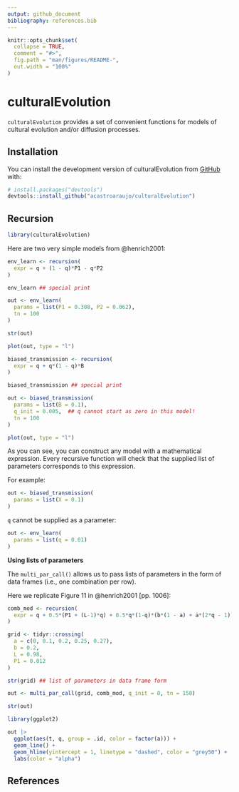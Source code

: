 ```yaml
---
output: github_document
bibliography: references.bib
---
```


<!-- README.md is generated from README.Rmd. Please edit that file -->

```r
knitr::opts_chunk$set(
  collapse = TRUE,
  comment = "#>",
  fig.path = "man/figures/README-",
  out.width = "100%"
)
```

# culturalEvolution

<!-- badges: start -->

<!-- badges: end -->

`culturalEvolution` provides a set of convenient functions for models of cultural evolution and/or diffusion processes.

## Installation

You can install the development version of culturalEvolution from [GitHub](https://github.com/) with:

``` r
# install.packages("devtools")
devtools::install_github("acastroaraujo/culturalEvolution")
```

## Recursion

```r
library(culturalEvolution)
```

Here are two very simple models from @henrich2001:

```r

env_learn <- recursion(
  expr = q + (1 - q)*P1 - q*P2
)

env_learn ## special print

out <- env_learn(
  params = list(P1 = 0.308, P2 = 0.062), 
  tn = 100
)

str(out)

plot(out, type = "l")

biased_transmission <- recursion(
  expr = q + q*(1 - q)*B
)

biased_transmission ## special print

out <- biased_transmission(
  params = list(B = 0.1), 
  q_init = 0.005,  ## q cannot start as zero in this model!
  tn = 100
)

plot(out, type = "l")

```

As you can see, you can construct any model with a mathematical expression. Every recursive function will check that the supplied list of parameters corresponds to this expression.

For example:

```r
out <- biased_transmission(
  params = list(X = 0.1)
)

```

`q` cannot be supplied as a parameter:

```r
out <- env_learn(
  params = list(q = 0.01)
)
```

**Using lists of parameters**

The `multi_par_call()` allows us to pass lists of parameters in the form of data frames (i.e., one combination per row).

Here we replicate Figure 11 in @henrich2001 [pp. 1006]:

```r
comb_mod <- recursion(
  expr = q + 0.5*(P1 + (L-1)*q) + 0.5*q*(1-q)*(b*(1 - a) + a*(2*q - 1))
)

grid <- tidyr::crossing(
  a = c(0, 0.1, 0.2, 0.25, 0.27),
  b = 0.2, 
  L = 0.98, 
  P1 = 0.012
)

str(grid) ## list of parameters in data frame form

out <- multi_par_call(grid, comb_mod, q_init = 0, tn = 150)

str(out)

library(ggplot2)

out |> 
  ggplot(aes(t, q, group = .id, color = factor(a))) + 
  geom_line() + 
  geom_hline(yintercept = 1, linetype = "dashed", color = "grey50") +
  labs(color = "alpha")
```

## References
